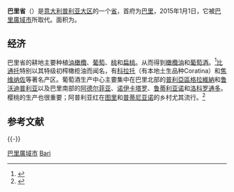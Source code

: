 {{Distinguish|巴厘省|巴黎省}}
{{Infobox settlement
| name                    = 巴里省
| native_name             = Provincia di Bari
| native_name_lang        = it
| settlement_type         = [[意大利省份列表|意大利省份]]
| image_skyline           = Bari_harbour,_theater.jpg
| image_alt               = 
| image_caption           = 巴里港
| image_flag              = 
| flag_alt                = 
| image_shield            = Provincia di Bari-Stemma.png
| shield_alt              = 
| image_map               = Bari in Italy.svg
| map_alt                 = 
| map_caption             =  巴里省在意大利的位置
| coordinates             = 
| coordinates_footnotes   = 
| subdivision_type        = 国家
| subdivision_name        = {{flag|Italy}}
| subdivision_type1       = 大区
| subdivision_name1       = [[普利亚大区|普利亚大区]]
| established_title       = 
| established_date        = 
| seat_type               = 首府
| seat                    = [[巴里|巴里]]
| parts_type              = [[市镇_(意大利)|市镇]]
| parts_style             = para
| p1                      = 41
| government_footnotes    = 
| leader_party            = 
| leader_title            = 省长
| leader_name             = Francesco Schittulli
| unit_pref               = Metric<!-- or US or UK -->
| area_footnotes          = 
| area_total_km2          = 5138
| elevation_footnotes     = 
| elevation_m             = 
| population_footnotes    = 
| population_total        = 1261954
| population_as_of        = 2013
| population_density_km2  = auto
| timezone1               = [[欧洲中部时间|欧洲中部时间]]
| utc_offset1             = +1
| timezone1_DST           = [[欧洲中部夏令时间|欧洲中部夏令时间]]
| utc_offset1_DST         = +2
| postal_code_type        = 邮政编码
| postal_code             = 70001–70100
| area_code_type          = 电话区号
| area_code               = 080, 0883 
| iso_code                = 
| registration_plate      = {{tsl|en|Italian car number plates||BA}}
| blank_name_sec1         = [[国家统计研究所_(意大利)|ISTAT]]
| blank_info_sec1         = 072
| website                 = <!-- {{URL|example.com}} -->
| footnotes               = 
}}
'''巴里省'''（{{lang-it|Provincia di Bari}}）是[[意大利|意大利]][[普利亚大区|普利亚大区]]的一个[[意大利省份列表|省]]，首府为[[巴里|巴里]]，2015年1月1日，它被[[巴里廣域市|巴里廣域市]]所取代{{cn}}。面积为{{convert|5138|km2|abbr=on}}。

==经济==
巴里省的耕地主要种植[[油橄欖|油橄欖]]、[[葡萄|葡萄]]、[[桃|桃]]和[[扁桃|扁桃]]。从而得到[[橄欖油|橄欖油]]和[[葡萄酒|葡萄酒]]。<ref name="Lago2005">{{cite book|last=Lago|first=Enrico Dal|title=Agrarian Elites: American Slaveholders and Southern Italian Landowners, 1815–1861|url=https://books.google.com/books?id=HSx0TYbayYYC&pg=PA202|year=2005|publisher=LSU Press|isbn=978-0-8071-3087-2|page=202|access-date=2018-05-08|archive-date=2019-06-06|archive-url=https://web.archive.org/web/20190606104250/https://books.google.com/books?id=HSx0TYbayYYC&pg=PA202|dead-url=no}}</ref>[[比通托|比通托]]特别以其特级初榨橄榄油而闻名，有[[科拉托|科拉托]]（有本地土生品种Coratina）和[[焦维纳佐|焦维纳佐]]等著名产区。葡萄酒生产中心主要集中在巴里北部的[[普利亞區格拉維納|普利亞區格拉維納]]和[[鲁沃迪普利亚|鲁沃迪普利亚]]以及巴里南部的[[阿德尔菲亚|阿德尔菲亚]]、[[诺伊卡塔罗|诺伊卡塔罗]]、[[鲁蒂利亚诺|鲁蒂利亚诺]]和[[洛科罗通多|洛科罗通多]]。樱桃的生产也很重要；阿普利亚红在[[图里_(巴里省)|图里]]和[[普蒂尼亚诺|普蒂尼亚诺]]的乡村尤其流行。<ref>{{cite book|title=Rivista di frutticoltura e di ortofloricoltura|url=https://books.google.com/books?id=_VZMAAAAYAAJ|year=1997|publisher=Grupo Giornalistico Edagricole|language=it|page=20|access-date=2018-05-08|archive-date=2019-06-09|archive-url=https://web.archive.org/web/20190609150547/https://books.google.com/books?id=_VZMAAAAYAAJ|dead-url=no}}</ref>

== 参考文献 ==
{{Reflist}}

{{-}}
{{Apulia}}

{{coord|41|7|31|N|16|52|0|E|source:itwiki_type:adm2nd|display=title}}

{{Authority control}}

[[Category:巴里廣域市|]]
[[Category:普利亚大区省份|Bari]]